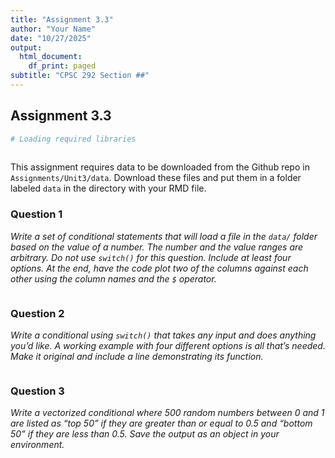 ```yaml
---
title: "Assignment 3.3"
author: "Your Name"
date: "10/27/2025"
output:
  html_document:
    df_print: paged
subtitle: "CPSC 292 Section ##"
---
```


## Assignment 3.3

```r
# Loading required libraries
 

```

This assignment requires data to be downloaded from the Github repo in `Assignments/Unit3/data`. Download these files and put them in a folder labeled `data` in the directory with your RMD file.

### Question 1

*Write a set of conditional statements that will load a file in the `data/` folder based on the value of a number. The number and the value ranges are arbitrary. Do not use `switch()` for this question. Include at least four options. At the end, have the code plot two of the columns against each other using the column names and the `$` operator. *

```r


```


### Question 2

*Write a conditional using `switch()` that takes any input and does anything you'd like. A working example with four different options is all that's needed. Make it original and include a line demonstrating its function.*

```r
 
```


### Question 3

*Write a vectorized conditional where 500 random numbers between 0 and 1 are listed as "top 50" if they are greater than or equal to 0.5 and "bottom 50" if they are less than 0.5. Save the output as an object in your environment.*

```r

```

